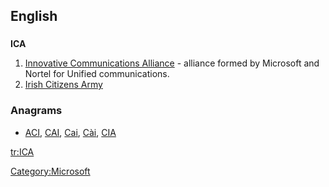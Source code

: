 {{also|ica}}
==English==
{{wikipedia|ICA}}

==={{initialism}}===
'''ICA'''

# [[w:Innovative Communications Alliance|Innovative Communications Alliance]] - alliance formed by Microsoft and Nortel for Unified communications.
# [[w:Irish Citizens Army|Irish Citizens Army]]

===Anagrams===
* [[ACI#English|ACI]], [[CAI#English|CAI]], [[Cai#English|Cai]], [[Cài#English|Cài]], [[CIA#English|CIA]]

[[tr:ICA]]
[[Category:Microsoft]]